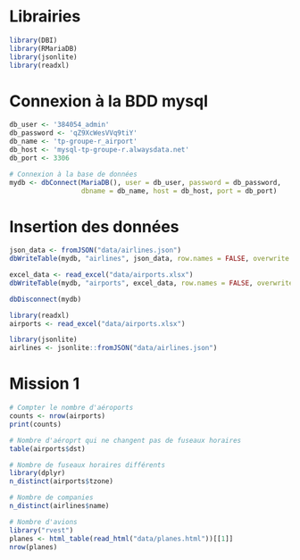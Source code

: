 # Librairies
```r
library(DBI)
library(RMariaDB)
library(jsonlite)
library(readxl)
```

# Connexion à la BDD mysql
```r
db_user <- '384054_admin'
db_password <- 'qZ9XcWesVVq9tiY'
db_name <- 'tp-groupe-r_airport'
db_host <- 'mysql-tp-groupe-r.alwaysdata.net'
db_port <- 3306

# Connexion à la base de données
mydb <- dbConnect(MariaDB(), user = db_user, password = db_password,
                  dbname = db_name, host = db_host, port = db_port)
```

# Insertion des données
```r
json_data <- fromJSON("data/airlines.json")
dbWriteTable(mydb, "airlines", json_data, row.names = FALSE, overwrite = TRUE)

excel_data <- read_excel("data/airports.xlsx")
dbWriteTable(mydb, "airports", excel_data, row.names = FALSE, overwrite = TRUE)

dbDisconnect(mydb)
```





```r
library(readxl)
airports <- read_excel("data/airports.xlsx")

library(jsonlite)
airlines <- jsonlite::fromJSON("data/airlines.json")
```

# Mission 1
```r
# Compter le nombre d'aéroports
counts <- nrow(airports)
print(counts)
```

```r
# Nombre d'aéroprt qui ne changent pas de fuseaux horaires
table(airports$dst)
```

```r
# Nombre de fuseaux horaires différents
library(dplyr)
n_distinct(airports$tzone)
```

```r
# Nombre de companies
n_distinct(airlines$name)
```

```r
# Nombre d'avions
library("rvest")
planes <- html_table(read_html("data/planes.html"))[[1]]
nrow(planes)
```
